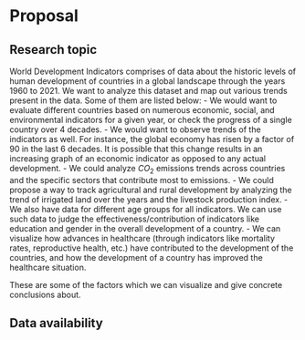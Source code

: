 # Proposal

## Research topic

World Development Indicators comprises of data about the historic levels of human development of countries in a global landscape through the years 1960 to 2021. We want to analyze this dataset and map out various trends present in the data. Some of them are listed below:
- We would want to evaluate different countries based on numerous economic, social, and environmental indicators for a given year, or check the progress of a single country over 4 decades. 
- We would want to observe trends of the indicators as well. For instance, the global economy has risen by a factor of 90 in the last 6 decades. It is possible that this change results in an increasing graph of an economic indicator as opposed to any actual development. 
- We could analyze $CO_2$ emissions trends across countries and the specific sectors that contribute most to emissions. 
- We could propose a way to track agricultural and rural development by analyzing the trend of irrigated land over the years and the livestock production index. 
- We also have data for different age groups for all indicators. We can use such data to judge the effectiveness/contribution of indicators like education and gender in the overall development of a country. 
- We can visualize how advances in healthcare (through indicators like mortality rates, reproductive health, etc.) have contributed to the development of the countries, and how the development of a country has improved the healthcare situation. 

These are some of the factors which we can visualize and give concrete conclusions about. 

## Data availability

